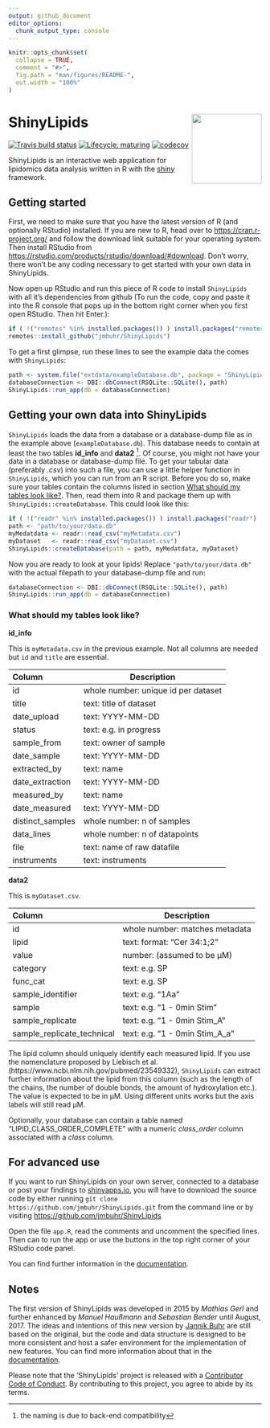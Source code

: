 ```yaml
---
output: github_document
editor_options: 
  chunk_output_type: console
---
```


<!-- README.md is generated from README.Rmd. Please edit that file -->

```r
knitr::opts_chunk$set(
  collapse = TRUE,
  comment = "#>",
  fig.path = "man/figures/README-",
  out.width = "100%"
)
```

# ShinyLipids <a href='https://jmbuhr.de/ShinyLipids/'><img src='man/figures/logo.svg' align="right" height="139" /></a>

<!-- badges: start -->
[![Travis build status](https://travis-ci.com/jmbuhr/ShinyLipids.svg?token=czApY9arsWuqNrp7yAYj&branch=master)](https://travis-ci.com/jmkbuhr/ShinyLipids)
[![Lifecycle: maturing](https://img.shields.io/badge/lifecycle-maturing-blue.svg)](https://www.tidyverse.org/lifecycle/#maturing)
[![codecov](https://codecov.io/gh/jmbuhr/ShinyLipids/branch/master/graph/badge.svg)](https://codecov.io/gh/jmbuhr/ShinyLipids)
<!-- badges: end -->

ShinyLipids is an interactive web application for lipidomics data analysis
written in R with the [shiny](https://shiny.rstudio.com/)
framework.

## Getting started 

First, we need to make sure that you have the latest version of R (and optionally RStudio) installed.
If you are new to R, head over to
[https://cran.r-project.org/](https://cran.r-project.org/)
and follow the download link suitable for your operating system.
Then install RStudio from [https://rstudio.com/products/rstudio/download/#download](https://rstudio.com/products/rstudio/download/#download).
Don't worry, there won't be any coding necessary to get started with your
own data in ShinyLipids.

Now open up RStudio and run this piece of R code to
install `ShinyLipids` with all it's
dependencies from github
(To run the code, copy and paste it into the R console that pops up in the
bottom right corner when you first open RStudio. Then hit Enter.):

```r
if ( !("remotes" %in% installed.packages()) ) install.packages("remotes")
remotes::install_github("jmbuhr/ShinyLipids")
```

To get a first glimpse, run these lines to
see the example data the comes with `ShinyLipids`:

```r
path <- system.file("extdata/exampleDatabase.db", package = "ShinyLipids")
databaseConnection <- DBI::dbConnect(RSQLite::SQLite(), path)
ShinyLipids::run_app(db = databaseConnection)
```


## Getting your own data into ShinyLipids

`ShinyLipids` loads the data from a database or
a database-dump file as in the example above (`exampleDatabase.db`).
This database needs to contain at least the two tables **id_info** and **data2**
^[the naming is due to back-end compatibility].
Of course, you might not have your data in a database or
database-dump file. To get your tabular data (preferably _.csv_)
into such a file, you can use a little helper
function in `ShinyLipids`, which you can run from an R script.
Before you do so, make sure your tables contain the columns
listed in section [What should my tables look like?](#tables).
Then, read them into R and package them up with `ShinyLipids::createDatabase`.
This could look like this:

```r
if ( !("readr" %in% installed.packages()) ) install.packages("readr")
path <- "path/to/your/data.db"
myMedatdata <- readr::read_csv("myMetadata.csv")
myDataset   <- readr::read_csv("myDataset.csv")
ShinyLipids::createDatabase(path = path, myMedatdata, myDataset)
```

Now you are ready to look at your lipids!
Replace `"path/to/your/data.db"` with the actual
filepath to your database-dump file
and run:

```r
databaseConnection <- DBI::dbConnect(RSQLite::SQLite(), path)
ShinyLipids::run_app(db = databaseConnection)
```

### What should my tables look like? {#tables}

**id_info**

This is `myMetadata.csv` in the previous example.
Not all columns are needed but `id` and `title` are essential.

|Column           | Description                   |
|:----------------| -----------                   |
|id               | whole number: unique id per dataset |
|title            | text: title of dataset        |
|date_upload      | text: YYYY-MM-DD              |
|status           | text: e.g. in progress        |
|sample_from      | text: owner of sample         |
|date_sample      | text: YYYY-MM-DD              |
|extracted_by     | text: name                    |
|date_extraction  | text: YYYY-MM-DD              |
|measured_by      | text: name                    |
|date_measured    | text: YYYY-MM-DD              |
|distinct_samples | whole number: n of samples    |
|data_lines       | whole number: n of datapoints |
|file             | text: name of raw datafile    |
|instruments      | text: instruments             |

**data2**

This is `myDataset.csv`. 

|Column                     | Description                   |
|:--------------------------| -----------                   |
|id                         | whole number: matches metadata|
|lipid                      | text: format: "Cer 34:1;2"|
|value                      | number:  (assumed to be µM) |
|category                   | text: e.g. SP|
|func_cat                   | text: e.g. SP|
|sample_identifier          | text: e.g. "1Aa"|
|sample                     | text: e.g. "1 - 0min Stim"|
|sample_replicate           | text: e.g. "1 - 0min Stim_A"|
|sample_replicate_technical | text: e.g. "1 - 0min Stim_A_a"|

The lipid column should uniquely identify each measured
lipid. If you use the nomenclature proposed by Liebisch et al.
(https://www.ncbi.nlm.nih.gov/pubmed/23549332), `ShinyLipids`
can extract further information about the lipid from this
column (such as the length of the chains, the number
of double bonds, the amount of hydroxylation etc.).
The value is expected to be in µM. Using
different units works but the axis labels will still
read µM.

Optionally, your database can contain a table named
"LIPID_CLASS_ORDER_COMPLETE" with
a numeric _class_order_ column associated with a _class_ column.

## For advanced use

If you want to run ShinyLipids on your own server, connected to a database
or post your findings to [shinyapps.io](https://www.shinyapps.io/),
you will have to download the source code by
either running `git clone https://github.com/jmbuhr/ShinyLipids.git` from
the command line or by visiting
[https://github.com/jmbuhr/ShinyLipids](https://github.com/jmbuhr/ShinyLipids)

Open the file `app.R`, read the comments and uncomment the specified lines.
Then can to run the app or use the buttons in the top right corner of
your RStudio code panel.

You can find further information in the
[documentation](https://jmbuhr.de/ShinyLipids/).

## Notes

The first version of ShinyLipids was developed in 2015
by _Mathias Gerl_ and further enhanced by _Manuel Haußmann_
and _Sebastian Bender_ until August, 2017.
The ideas and intentions of this new version by [Jannik Buhr](https://jmbuhr.de/)
are still based on the original,
but the code and data structure is designed
to be more consistent and host a safer environment
for the implementation of new features.
You can find more information about that
in the [documentation](https://jmbuhr.de/ShinyLipids/articles/Technical-aspects.html).

Please note that the 'ShinyLipids' project is released with a
[Contributor Code of Conduct](.github/CODE_OF_CONDUCT.md).
By contributing to this project, you agree to abide by its terms.
